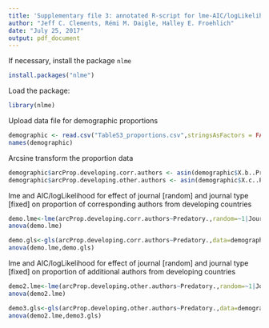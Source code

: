 ---
title: 'Supplementary file 3: annotated R-script for lme-AIC/logLikelihood analysis for demographic article-level metrics'
author: "Jeff C. Clements, Rémi M. Daigle, Halley E. Froehlich"
date: "July 25, 2017"
output: pdf_document
---

If necessary, install the package `nlme`
```{r install, eval=FALSE}
install.packages("nlme")
```

Load the package:
```{r load}
library(nlme)
```

Upload data file for demographic proportions
```{r}
demographic <- read.csv("TableS3_proportions.csv",stringsAsFactors = FALSE)
names(demographic)
```

Arcsine transform the proportion data
```{r}
demographic$arcProp.developing.corr.authors <- asin(demographic$X.b..Prop.developing.corr.authors)
demographic$arcProp.developing.other.authors <- asin(demographic$X.c..Prop.developing.other.authors)
```

lme and AIC/logLikelihood for effect of journal [random] and journal type [fixed] on proportion of corresponding authors from developing countries
```{r}
demo.lme<-lme(arcProp.developing.corr.authors~Predatory.,random=~1|Journal,data=demographic)
anova(demo.lme)
```
```{r}
demo.gls<-gls(arcProp.developing.corr.authors~Predatory.,data=demographic)
anova(demo.lme,demo.gls)
```

lme and AIC/logLikelihood for effect of journal [random] and journal type [fixed] on proportion of additional authors from developing countries
```{r}
demo2.lme<-lme(arcProp.developing.other.authors~Predatory.,random=~1|Journal,data=demographic)
anova(demo2.lme)
```

```{r}
demo3.gls<-gls(arcProp.developing.other.authors~Predatory.,data=demographic)
anova(demo2.lme,demo3.gls)
```
